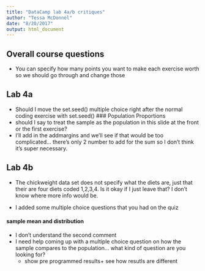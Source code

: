 ```yaml
---
title: "DataCamp lab 4a/b critiques"
author: "Tessa McDonnel"
date: "8/20/2017"
output: html_document
---
```


## Overall course questions
+ You can specify how many points you want to make each exercise worth so we should go through and change those

## Lab 4a
+ Should I move the set.seed() multiple choice right after the normal coding exercise with set.seed()
### Population Proportions
+ should I say to treat the sample as the population in this slide at the front or the first exercise?
+ I'll add in the addmargins and we'll see if that would be too complicated... there's only 2 number to add for the sum so I don't think it's super necessary.

## Lab 4b
+ The chickweight data set does not specify what the diets are, just that their are four diets coded 1,2,3,4. Is it okay if I just leave that? I don't know where more info would be.

+ I added some multiple choice questions that you had on the quiz

#### sample mean and  distribution 
+ I don't understand the second comment
+ I need help coming up with a multiple choice question on how the sample compares to the population... what kind of question are you looking for?
  * show pre programmed results+ see how resutls are different

